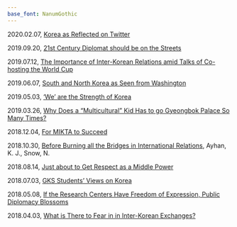 ```yaml
---
base_font: NanumGothic
---
```


2020.02.07, [Korea as Reflected on Twitter](https://www.donga.com/news/List/Series_70040100000265/article/all/20200207/99578393/1)

2019.09.20, [21st Century Diplomat should be on the Streets](http://www.donga.com/news/article/all/20190920/97489317/1)

2019.07.12, [The Importance of Inter-Korean Relations amid Talks of Co-hosting the World Cup](https://www.donga.com/news/List/Series_70040100000265/article/all/20190712/96438479/1)

2019.06.07, [South and North Korea as Seen from Washington](https://www.donga.com/news/List/Series_70040100000265/article/all/20190607/95879632/1)

2019.05.03, ['We' are the Strength of Korea](http://www.donga.com/news/List/Series_70040100000265/article/all/20190503/95363228/1)

2019.03.26, [Why Does a "Multicultural" Kid Has to go Gyeongbok Palace So Many Times?](http://www.donga.com/news/List/Series_70040100000265/article/all/20190326/94729975/1)

2018.12.04, [For MIKTA to Succeed](http://www.donga.com/news/List/Series_70040100000265/article/all/20181204/93139052/1)

2018.10.30, [Before Burning all the Bridges in International Relations ](http://www.donga.com/news/List/Series_70040100000265/article/all/20181030/92643028/1), Ayhan, K. J., Snow, N.

2018.08.14, [Just about to Get Respect as a Middle Power](http://www.donga.com/news/List/Series_70040100000265/article/all/20180814/91504198/1)

2018.07.03, [GKS Students' Views on Korea](http://www.donga.com/news/List/Series_70040100000265/article/all/20180703/90869259/1)

2018.05.08, [If the Research Centers Have Freedom of Expression, Public Diplomacy Blossoms](http://www.donga.com/news/List/Series_70040100000265/article/all/20180508/89969581/1)

2018.04.03, [What is There to Fear in in Inter-Korean Exchanges?](http://www.donga.com/news/List/Series_70040100000265/article/all/20180403/89427899/1)
